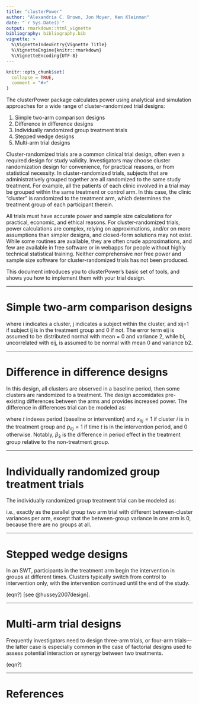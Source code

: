 ```yaml
---
title: "clusterPower"
author: "Alexandria C. Brown, Jon Moyer, Ken Kleinman"
date: "`r Sys.Date()`"
output: rmarkdown::html_vignette
bibliography: bibliography.bib
vignette: >
  %\VignetteIndexEntry{Vignette Title}
  %\VignetteEngine{knitr::rmarkdown}
  %\VignetteEncoding{UTF-8}
---
```


```r
knitr::opts_chunk$set(
  collapse = TRUE,
  comment = "#>"
)
```

The clusterPower package calculates power using analytical and simulation approaches for a wide range of cluster-randomized trial designs:

1. Simple two-arm comparison designs
2. Difference in difference designs
3. Individually randomized group treatment trials
4. Stepped wedge designs
5. Multi-arm trial designs 

Cluster-randomized trials are a common clinical trial design, often even a required design for study validity. Investigators may choose cluster randomization design for convenience, for practical reasons, or from statistical necessity. In cluster-randomized trials, subjects that are administratively grouped together are all randomized to the same study treatment. For example, all the patients of each clinic involved in a trial may be grouped within the same treatment or control arm. In this case, the clinic "cluster" is randomized to the treatment arm, which determines the treatment group of each participant therein.

All trials must have accurate power and sample size calculations for practical, economic, and ethical reasons. For cluster-randomized trials, power calculations are complex, relying on approximations, and/or on more assumptions than simpler designs, and closed-form solutions may not exist.  While some routines are available, they are often crude approximations, and few are available in free software or in webapps for people without highly technical statistical training. Neither comprehensive nor free power and sample size software for cluster-randomized trials has not been produced.  

This document introduces you to clusterPower's basic set of tools, and shows you how to implement them with your trial design.

-----------------------

# Simple two-arm comparison designs

\begin{equation}
x_{itj}= \beta_{0}+x_{ij}\beta_{1}+b_{i}+e_{ij}
\end{equation}

where i indicates a cluster, j indicates a subject within the cluster, and xij=1 if subject ij is in the treatment group and 0 if not.  The error term eij is assumed to be distributed normal with mean = 0 and variance 2, while bi, uncorrelated with eij, is assumed to be normal with mean 0 and variance b2.  

-----------------------

# Difference in difference designs
In this design, all clusters are observed in a baseline period, then some clusters are randomized to a treatment. The design accomidates pre-existing differences between the arms and provides increased power. The difference in differences trial can be modeled as:

\begin{equation}
y_{itj}= \beta_{0}+x_{itj}\beta_{1}+p_{itj}\beta_{2}+x_{itj}p_{itj}\beta_{3}+b_{i}+e_{ij}
\end{equation}

where $t$ indexes period (baseline or intervention) and $x_{itj}=1$ if cluster $i$ is in the treatment group and $p_{itj}=1$ if time $t$ is in the intervention period, and $0$ otherwise. Notably, $\beta_{3}$ is the difference in period effect in the treatment group relative to the non-treatment group.

-----------------------

# Individually randomized group treatment trials

The individually randomized group treatment trial can be modeled as:

\begin{equation}
y_{ij}= \beta_{0}+x_{ij}\beta_{1}+x_{ij}b_{i1}+e_{ij}
\end{equation}

i.e., exactly as the parallel group two arm trial with different between-cluster variances per arm, except that the between-group variance in one arm is 0, because there are no groups at all.  

-----------------------

# Stepped wedge designs

In an SWT, participants in the treatment arm begin the intervention in groups at different times. Clusters typically switch from control to intervention only, with the intervention continued until the end of the study. 

(eqn?) [see @hussey2007design].


-----------------------

# Multi-arm trial designs 

Frequently investigators need to design three-arm trials, or four-arm trials—the latter case is especially common in the case of factorial designs used to assess potential interaction or synergy between two treatments.  

(eqn?)

-----------------------
# References